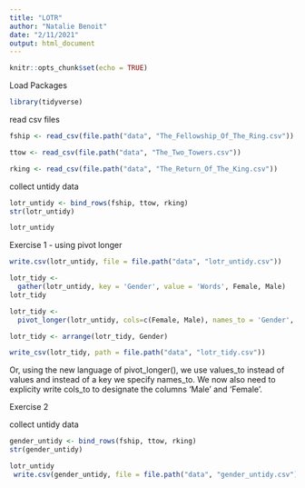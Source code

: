 ```yaml
---
title: "LOTR"
author: "Natalie Benoit"
date: "2/11/2021"
output: html_document
---
```


```r
knitr::opts_chunk$set(echo = TRUE)
```

Load Packages
```r
library(tidyverse)
```

read csv files 
```r
fship <- read_csv(file.path("data", "The_Fellowship_Of_The_Ring.csv"))

ttow <- read_csv(file.path("data", "The_Two_Towers.csv"))

rking <- read_csv(file.path("data", "The_Return_Of_The_King.csv")) 
```


collect untidy data
```r
lotr_untidy <- bind_rows(fship, ttow, rking)
str(lotr_untidy)

lotr_untidy
```

Exercise 1 - using pivot longer
```r
write.csv(lotr_untidy, file = file.path("data", "lotr_untidy.csv"))

lotr_tidy <-
  gather(lotr_untidy, key = 'Gender', value = 'Words', Female, Male)
lotr_tidy

lotr_tidy <-
  pivot_longer(lotr_untidy, cols=c(Female, Male), names_to = 'Gender', values_to = 'Words')

lotr_tidy <- arrange(lotr_tidy, Gender)

write_csv(lotr_tidy, path = file.path("data", "lotr_tidy.csv"))
```
Or, using the new language of pivot_longer(), we use values_to instead of values and instead of a key we specify names_to. We now also need to explicity write cols_to to designate the columns 'Male' and 'Female'.



Exercise 2

collect untidy data
```r
gender_untidy <- bind_rows(fship, ttow, rking)
str(gender_untidy)

lotr_untidy
 write.csv(gender_untidy, file = file.path("data", "gender_untidy.csv"))

```


